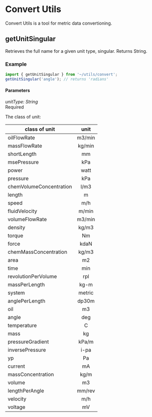 <Meta title="Utils/Convert/getUnitSingular" />

# Convert Utils

Convert Utils is a tool for metric data convertioning.

## getUnitSingular

Retrieves the full name for a given unit type, singular. Returns String.

### Example

```javascript
import { getUnitSingular } from '~/utils/convert';
getUnitSingular('angle'); // returns 'radians'
```

#### Parameters

<div class="param">
  <div class="code-block small">
    <i>unitType: String</i>
  </div>
  <div class="chip">Required</div>
</div>

The class of unit:

| class of unit           |  unit  |
| ----------------------- | :----: |
| oilFlowRate             | m3/min |
| massFlowRate            | kg/min |
| shortLength             |   mm   |
| msePressure             |  kPa   |
| power                   |  watt  |
| pressure                |  kPa   |
| chemVolumeConcentration |  l/m3  |
| length                  |   m    |
| speed                   |  m/h   |
| fluidVelocity           | m/min  |
| volumeFlowRate          | m3/min |
| density                 | kg/m3  |
| torque                  |   Nm   |
| force                   |  kdaN  |
| chemMassConcentration   | kg/m3  |
| area                    |   m2   |
| time                    |  min   |
| revolutionPerVolume     |  rpl   |
| massPerLength           |  kg-m  |
| system                  | metric |
| anglePerLength          | dp30m  |
| oil                     |   m3   |
| angle                   |  deg   |
| temperature             |   C    |
| mass                    |   kg   |
| pressureGradient        | kPa/m  |
| inversePressure         |  i-pa  |
| yp                      |   Pa   |
| current                 |   mA   |
| massConcentration       |  kg/m  |
| volume                  |   m3   |
| lengthPerAngle          | mm/rev |
| velocity                |  m/h   |
| voltage                 |   mV   |
